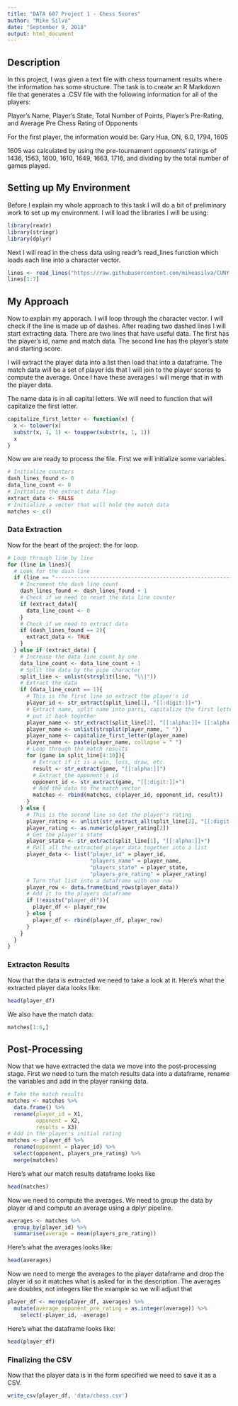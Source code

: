 ```yaml
---
title: "DATA 607 Project 1 - Chess Scores"
author: "Mike Silva"
date: "September 9, 2018"
output: html_document
---
```


## Description

In this project, I was given a text file with chess tournament results where the information has some structure. The task is to create an R Markdown file that generates a .CSV file with the following information for all of the players:

Player’s Name, Player’s State, Total Number of Points, Player’s Pre-Rating, and Average Pre Chess Rating of Opponents

For the first player, the information would be: Gary Hua, ON, 6.0, 1794, 1605

1605 was calculated by using the pre-tournament opponents’ ratings of 1436, 1563, 1600, 1610, 1649, 1663, 1716, and dividing by the total number of games played.

## Setting up My Environment

Before I explain my whole approach to this task I will do a bit of preliminary work to set up my environment.  I will load the libraries I will be using:

```r
library(readr)
library(stringr)
library(dplyr)
```

Next I will read in the chess data using readr's read_lines function which loads each line into a character vector.

```r
lines <- read_lines("https://raw.githubusercontent.com/mikeasilva/CUNY-SPS/master/DATA607/data/tournamentinfo.txt")
lines[1:7]
```

## My Approach

Now to explain my apporach.  I will loop through the character vector.  I will check if the line is made up of dashes.  After reading two dashed lines I will start extracting data.  There are two lines that have useful data.  The first has the player's id, name and match data.  The second line has the player's state and starting score.

I will extract the player data into a list then load that into a dataframe.  The match data will be a set of player ids that I will join to the player scores to compute the average.  Once I have these averages I will merge that in with the player data.

The name data is in all capital letters.  We will need to function that will capitalize the first letter.

```r
capitalize_first_letter <- function(x) {
  x <- tolower(x)
  substr(x, 1, 1) <- toupper(substr(x, 1, 1))
  x
}
```

Now we are ready to process the file.  First we will initialize some variables.
```r
# Initialize counters
dash_lines_found <- 0
data_line_count <- 0
# Initialize the extract data flag
extract_data <- FALSE
# Initialize a vector that will hold the match data
matches <- c()
```

### Data Extraction

Now for the heart of the project: the for loop.

```r
# Loop through line by line
for (line in lines){
  # Look for the dash line
  if (line == "-----------------------------------------------------------------------------------------"){
    # Increment the dash line count
    dash_lines_found <- dash_lines_found + 1
    # Check if we need to reset the data line counter
    if (extract_data){
      data_line_count <- 0
    }
    # Check if we need to extract data
    if (dash_lines_found == 2){
      extract_data <- TRUE
    }
  } else if (extract_data) {
    # Increase the data line count by one
    data_line_count <- data_line_count + 1
    # Split the data by the pipe character
    split_line <- unlist(strsplit(line, "\\|"))
    # Extract the data
    if (data_line_count == 1){
      # This is the first line so extract the player's id
      player_id <- str_extract(split_line[1], "[[:digit:]]+")
      # Extract name, split name into parts, capitalize the first letter and
      # put it back together
      player_name <- str_extract(split_line[2], "[[:alpha:]]+ [[:alpha:]]+")
      player_name <- unlist(strsplit(player_name, " "))
      player_name <- capitalize_first_letter(player_name)
      player_name <- paste(player_name, collapse = " ")
      # Loop through the match results
      for (game in split_line[4:10]){
        # Extract if it is a win, loss, draw, etc.
        result <- str_extract(game, "[[:alpha:]]")
        # Extract the opponent's id
        opponent_id <- str_extract(game, "[[:digit:]]+")
        # Add the data to the match vector
        matches <- rbind(matches, c(player_id, opponent_id, result))
      }
    } else {
      # This is the second line so Get the player's rating
      player_rating <- unlist(str_extract_all(split_line[2], "[[:digit:]]+"))
      player_rating <- as.numeric(player_rating[2])
      # Get the player's state
      player_state <- str_extract(split_line[1], "[[:alpha:]]+")
      # Pull all the extracted player data together into a list
      player_data <- list("player_id" = player_id,
                          "players_name" = player_name,
                          "players_state" = player_state,
                          "players_pre_rating" = player_rating)
      # Turn that list into a dataframe with one row
      player_row <- data.frame(bind_rows(player_data))
      # Add it to the players dataframe
      if (!exists("player_df")){
        player_df <- player_row
      } else {
        player_df <- rbind(player_df, player_row)
      }
    }
  }
}
```

### Extracton Results

Now that the data is extracted we need to take a look at it.  Here's what the extracted player data looks like:

```r
head(player_df)
```

We also have the match data:

```r
matches[1:6,]
```

## Post-Processing

Now that we have extracted the data we move into the post-processing stage.  First we need to turn the match results data into a dataframe, rename the variables and add in the player ranking data.

```r
# Take the match results
matches <- matches %>%
  data.frame() %>%
  rename(player_id = X1,
         opponent = X2,
         results = X3)
# Add in the player's initial rating
matches <- player_df %>%
  rename(opponent = player_id) %>%
  select(opponent, players_pre_rating) %>%
  merge(matches)
```

Here's what our match results dataframe looks like

```r
head(matches)
```

Now we need to compute the averages.  We need to group the data by player id and compute an average using a dplyr pipeline.

```r
averages <- matches %>%
  group_by(player_id) %>%
  summarise(average = mean(players_pre_rating))
```

Here's what the averages looks like:

```r
head(averages)
```

Now we need to merge the averages to the player dataframe and drop the player id so it matches what is asked for in the description.  The averages are doubles, not integers like the example so we will adjust that

```r
player_df <- merge(player_df, averages) %>%
  mutate(average_opponent_pre_rating = as.integer(average)) %>%
    select(-player_id, -average)
```

Here's what the dataframe looks like:

```r
head(player_df)
```

### Finalizing the CSV

Now that the player data is in the form specified we need to save it as a CSV.

```r
write_csv(player_df, 'data/chess.csv')
```

